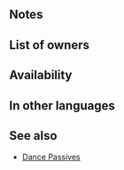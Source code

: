 {{SkillPage Tabs}}{{Passive
|type=B
|exclusive=0
|1name=Caldera Dance 1
|1tagid=SID_業火大地の舞い1
|1promotionRarity=5
|1promotionTier=1
|1effect=If Sing or Dance is used, grants Atk+2 and Def+3 to target.
|1cost=120
|1required=Blaze Dance 1;Earth Dance 1
|2name=Caldera Dance 2
|2tagid=SID_業火大地の舞い2
|2effect=If Sing or Dance is used, grants Atk+3 and Def+4 to target.
|2cost=240
|canUseWeapon={{WeaponList|exclude=Staff}}
|canUseMove={{MoveList|all}}
|properties=random_owner
}}
==Notes==
{{Dance passive interaction}}
==List of owners==
{{Skill Hero List}}
==Availability==
{{PassiveFocusList}}
{{PassiveDistributionList}}
{{PassiveCombatManualList}}
==In other languages==
{{OtherLanguages
|japanese=業火大地の舞い
|german=Caldera-Tanz
|spanishEU=Magma bailarín
|spanishLA=Magma bailarín
|french=Danse volcan
|italian=Danza caldera
|chineseTW=業火大地之舞
|portuguese=Dança magma
}}
==See also==
* [[Dance Passives]]
{{Passives Navbox|B}}